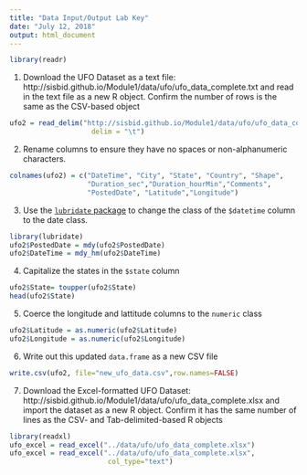---
title: "Data Input/Output Lab Key"
date: "July 12, 2018"
output: html_document
---


```{r, intialSetup}
library(readr)
```

1. Download the UFO Dataset as a text file: http://sisbid.github.io/Module1/data/ufo/ufo_data_complete.txt and read in the text file as a new R object. Confirm the number of rows is the same as the CSV-based object

```{r, tabRead}
ufo2 = read_delim("http://sisbid.github.io/Module1/data/ufo/ufo_data_complete.txt",
                    delim = "\t")
```

2. Rename columns to ensure they have no spaces or non-alphanumeric characters. 

```{r, rename}
colnames(ufo2) = c("DateTime", "City", "State", "Country", "Shape",
                   "Duration_sec","Duration_hourMin","Comments",
                   "PostedDate", "Latitude","Longitude")
```

3. Use the [`lubridate` package](https://lubridate.tidyverse.org/) to change the class of the `$datetime` column to the date class.

```{r, date}
library(lubridate)
ufo2$PostedDate = mdy(ufo2$PostedDate)
ufo2$DateTime = mdy_hm(ufo2$DateTime)

```


4. Capitalize the states in the `$state` column

```{r, caps}
ufo2$State= toupper(ufo2$State)
head(ufo2$State)
```

5. Coerce the longitude and lattitude columns to the `numeric` class

```{r, numeric}
ufo2$Latitude = as.numeric(ufo2$Latitude)
ufo2$Longitude = as.numeric(ufo2$Longitude)
```

6. Write out this updated `data.frame` as a new CSV file

```{r, export, eval=FALSE}
write.csv(ufo2, file="new_ufo_data.csv",row.names=FALSE)
```

7. Download the Excel-formatted UFO Dataset: http://sisbid.github.io/Module1/data/ufo/ufo_data_complete.xlsx and import the dataset as a new R object. Confirm it has the same number of lines as the CSV- and Tab-delimited-based R objects

```{r, excel, eval=FALSE}
library(readxl)
ufo_excel = read_excel("../data/ufo/ufo_data_complete.xlsx")
ufo_excel = read_excel("../data/ufo/ufo_data_complete.xlsx",
                        col_type="text")

```
